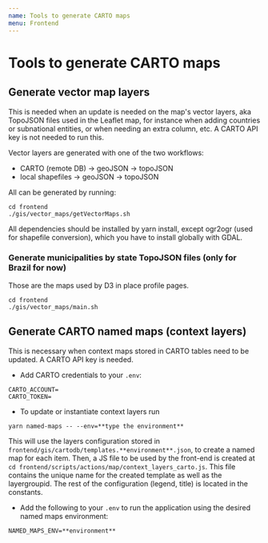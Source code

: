 ```yaml
---
name: Tools to generate CARTO maps
menu: Frontend
---
```


# Tools to generate CARTO maps

## Generate vector map layers

This is needed when an update is needed on the map's vector layers, aka TopoJSON files used in the Leaflet map, for instance when adding countries or subnational entities, or when needing an extra column, etc. A CARTO API key is not needed to run this.

Vector layers are generated with one of the two workflows:
- CARTO (remote DB) -> geoJSON -> topoJSON
- local shapefiles -> geoJSON -> topoJSON

All can be generated by running:
```
cd frontend
./gis/vector_maps/getVectorMaps.sh
```

All dependencies should be installed by yarn install, except ogr2ogr (used for shapefile conversion), which you have to install globally with GDAL.

### Generate municipalities by state TopoJSON files (only for Brazil for now)

Those are the maps used by D3 in place profile pages.

```
cd frontend
./gis/vector_maps/main.sh
```

## Generate CARTO named maps (context layers)

This is necessary when context maps stored in CARTO tables need to be updated. A CARTO API key is needed.

- Add CARTO credentials to your `.env`:
```
CARTO_ACCOUNT=
CARTO_TOKEN=
```
- To update or instantiate context layers run
```
yarn named-maps -- --env=**type the environment**
```
This will use the layers configuration stored in `frontend/gis/cartodb/templates.**environment**.json`, to create a named map for each item. Then, a JS file to be used by the front-end is created at `cd frontend/scripts/actions/map/context_layers_carto.js`. This file contains the unique name for the created template as well as the layergroupid. The rest of the configuration (legend, title) is located in the constants.

- Add the following to your `.env` to run the application using the desired named maps environment:
```
NAMED_MAPS_ENV=**environment**
```
